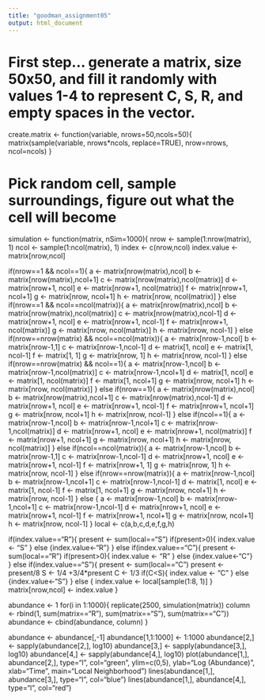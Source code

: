 ```yaml
---
title: "goodman_assignment05"
output: html_document
---
```


# First step... generate a matrix, size 50x50, and fill it randomly with values 1-4 to represent C, S, R, and empty spaces in the vector.

create.matrix <- function(variable, nrows=50,ncols=50){
	matrix(sample(variable, nrows*ncols, replace=TRUE), nrow=nrows, ncol=ncols)
}


# Pick random cell, sample surroundings, figure out what the cell will become

simulation <- function(matrix, nSim=1000){
nrow <- sample(1:nrow(matrix), 1)
ncol <- sample(1:ncol(matrix), 1)
index <- c(nrow,ncol)
index.value <- matrix[nrow,ncol]

if(nrow==1 && ncol==1){
a <- matrix[nrow(matrix),ncol]
b <- matrix[nrow(matrix),ncol+1]
c <- matrix[nrow(matrix),ncol(matrix)]
d <- matrix[nrow+1, ncol]
e <- matrix[nrow+1, ncol(matrix)]
f <- matrix[nrow+1, ncol+1]
g <- matrix[nrow, ncol+1]
h <- matrix[nrow, ncol(matrix)]
} else if(nrow==1 && ncol==ncol(matrix)){
a <- matrix[nrow(matrix),ncol]
b <- matrix[nrow(matrix),ncol(matrix)]
c <- matrix[nrow(matrix),ncol-1]
d <- matrix[nrow+1, ncol]
e <- matrix[nrow+1, ncol-1]
f <- matrix[nrow+1, ncol(matrix)]
g <- matrix[nrow, ncol(matrix)]
h <- matrix[nrow, ncol-1]
} else if(nrow==nrow(matrix) && ncol==ncol(matrix)){
a <- matrix[nrow-1,ncol]
b <- matrix[nrow-1,1]
c <- matrix[nrow-1,ncol-1]
d <- matrix[1, ncol]
e <- matrix[1, ncol-1]
f <- matrix[1, 1]
g <- matrix[nrow, 1]
h <- matrix[nrow, ncol-1]
} else if(nrow==nrow(matrix) && ncol==1){
a <- matrix[nrow-1,ncol]
b <- matrix[nrow-1,ncol(matrix)]
c <- matrix[nrow-1,ncol+1]
d <- matrix[1, ncol]
e <- matrix[1, ncol(matrix)]
f <- matrix[1, ncol+1]
g <- matrix[nrow, ncol+1]
h <- matrix[nrow, ncol(matrix)]
} else if(nrow==1){
a <- matrix[nrow(matrix),ncol]
b <- matrix[nrow(matrix),ncol+1]
c <- matrix[nrow(matrix),ncol-1]
d <- matrix[nrow+1, ncol]
e <- matrix[nrow+1, ncol-1]
f <- matrix[nrow+1, ncol+1]
g <- matrix[nrow, ncol+1]
h <- matrix[nrow, ncol-1]
} else if(ncol==1){
a <- matrix[nrow-1,ncol]
b <- matrix[nrow-1,ncol+1]
c <- matrix[nrow-1,ncol(matrix)]
d <- matrix[nrow+1, ncol]
e <- matrix[nrow+1, ncol(matrix)]
f <- matrix[nrow+1, ncol+1]
g <- matrix[nrow, ncol+1]
h <- matrix[nrow, ncol(matrix)]
} else if(ncol==ncol(matrix)){
a <- matrix[nrow-1,ncol]
b <- matrix[nrow-1,1]
c <- matrix[nrow-1,ncol-1]
d <- matrix[nrow+1, ncol]
e <- matrix[nrow+1, ncol-1]
f <- matrix[nrow+1, 1]
g <- matrix[nrow, 1]
h <- matrix[nrow, ncol-1]
} else if(nrow==nrow(matrix)){
a <- matrix[nrow-1,ncol]
b <- matrix[nrow-1,ncol+1]
c <- matrix[nrow-1,ncol-1]
d <- matrix[1, ncol]
e <- matrix[1, ncol-1]
f <- matrix[1, ncol+1]
g <- matrix[nrow, ncol+1]
h <- matrix[nrow, ncol-1] 
} else {
a <- matrix[nrow-1,ncol]
b <- matrix[nrow-1,ncol+1]
c <- matrix[nrow-1,ncol-1]
d <- matrix[nrow+1, ncol]
e <- matrix[nrow+1, ncol-1]
f <- matrix[nrow+1, ncol+1]
g <- matrix[nrow, ncol+1]
h <- matrix[nrow, ncol-1] }
local <- c(a,b,c,d,e,f,g,h) 

if(index.value=="R"){
    present <- sum(local=="S")
    if(present>0){
        index.value <- "S"
        } else {index.value<-"R"}
} else if(index.value=="C"){
    present <- sum(local=="R")
    if(present>0){
        index.value <- "R"
        } else {index.value<-"C"}
} else if(index.value=="S"){
    present <- sum(local=="C")
    present <- present/8
    S <- 1/4 +3/4*present
    C <- 1/3
    if(C<S){
       index.value <- "C"
    } else {index.value<-"S"}
} else {
    index.value <- local[sample(1:8, 1)]
}
matrix[nrow,ncol] <- index.value
}

abundance <- 1
for(i in 1:1000){
replicate(2500, simulation(matrix))
column <- rbind(1, sum(matrix=="R"), sum(matrix=="S"), sum(matrix=="C"))
abundance <- cbind(abundance, column)
}

abundance <- abundance[,-1]
abundance[1,1:1000] <- 1:1000
abundance[2,] <- sapply(abundance[2,], log10)
abundance[3,] <- sapply(abundance[3,], log10)
abundance[4,] <- sapply(abundance[4,], log10)
plot(abundance[1,], abundance[2,], type="l", col="green", ylim=c(0,5), ylab="Log (Abundance)", xlab="Time", main="Local Neighborhood")
lines(abundance[1,], abundance[3,], type="l", col="blue")
lines(abundance[1,], abundance[4,], type="l", col="red")